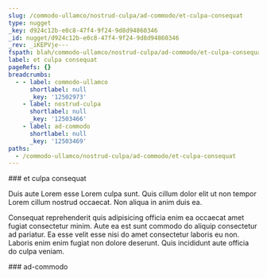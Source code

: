 ```yaml
---
slug: /commodo-ullamco/nostrud-culpa/ad-commodo/et-culpa-consequat
type: nugget
_key: d924c12b-e0c8-47f4-9f24-9d8d94860346
_id: nugget/d924c12b-e0c8-47f4-9f24-9d8d94860346
_rev: _iKEPVje---
fspath: blah/commodo-ullamco/nostrud-culpa/ad-commodo/et-culpa-consequat.md
label: et culpa consequat
pageRefs: {}
breadcrumbs:
  - - label: commodo-ullamco
      shortlabel: null
      _key: '12502973'
    - label: nostrud-culpa
      shortlabel: null
      _key: '12503466'
    - label: ad-commodo
      shortlabel: null
      _key: '12503469'
paths:
  - /commodo-ullamco/nostrud-culpa/ad-commodo/et-culpa-consequat
---
```


<NuggetArea>
<Nugget slug="/commodo-ullamco/nostrud-culpa/ad-commodo/et-culpa-consequat" type="nugget" _key="d924c12b-e0c8-47f4-9f24-9d8d94860346" _id="nugget/d924c12b-e0c8-47f4-9f24-9d8d94860346" _rev="_iKEPVje---" fspath="blah/commodo-ullamco/nostrud-culpa/ad-commodo/et-culpa-consequat.md" label="et culpa consequat" paths="/commodo-ullamco/nostrud-culpa/ad-commodo/et-culpa-consequat">
<NuggetBody>
### et culpa consequat

Duis aute Lorem esse Lorem culpa sunt. Quis cillum dolor elit ut non tempor Lorem cillum nostrud occaecat. Non aliqua in anim duis ea.

Consequat reprehenderit quis adipisicing officia enim ea occaecat amet fugiat consectetur minim. Aute ea est sunt commodo do aliquip consectetur ad pariatur. Ea esse velit esse nisi do amet consectetur laboris eu non. Laboris enim enim fugiat non dolore deserunt. Quis incididunt aute officia do culpa veniam.

</NuggetBody>
<Breadcrumbs>
<Crumbs>
<Crumb _key="12502973" label="commodo-ullamco" /><Crumb _key="12503466" label="nostrud-culpa" /><Crumb _key="12503469" label="ad-commodo" />
</Crumbs>
</Breadcrumbs>
</Nugget>

<NuggetsInbound>
</NuggetsInbound>
<NuggetsOutbound>
</NuggetsOutbound>
</NuggetArea>
<PassagesInbound>
<Passage direction="inbound" type="passage" _key="12503469" _id="passage/12503469" _rev="_iKEPVja--_" label="ad-commodo" passage="ad-commodo" fspath="blah/commodo-ullamco/nostrud-culpa/ad-commodo" paths="/commodo-ullamco/nostrud-culpa/ad-commodo" slug="/commodo-ullamco/nostrud-culpa/ad-commodo">
<NuggetBody>
### ad-commodo

</NuggetBody>
<Breadcrumbs>
<Crumbs>
<Crumb _key="12502973" label="commodo-ullamco" /><Crumb _key="12503466" label="nostrud-culpa" />
</Crumbs>
</Breadcrumbs>
</Passage>

</PassagesInbound>
<PassagesOutbound>
</PassagesOutbound>